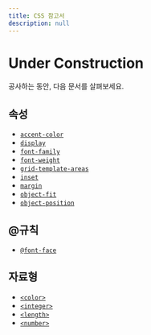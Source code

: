 ```yaml
---
title: CSS 참고서
description: null
---
```


# Under Construction

공사하는 동안, 다음 문서를 살펴보세요.

## 속성

- [`accent-color`](./accent-color)
- [`display`](./display)
- [`font-family`](./font-family)
- [`font-weight`](./font-weight)
- [`grid-template-areas`](./grid-template-areas)
- [`inset`](./inset)
- [`margin`](./margin)
- [`object-fit`](./object-fit)
- [`object-position`](./object-position)

## @규칙

- [`@font-face`](./@font-face)

## 자료형

- [`<color>`](./color_value)
- [`<integer>`](./integer)
- [`<length>`](./length)
- [`<number>`](./number)
